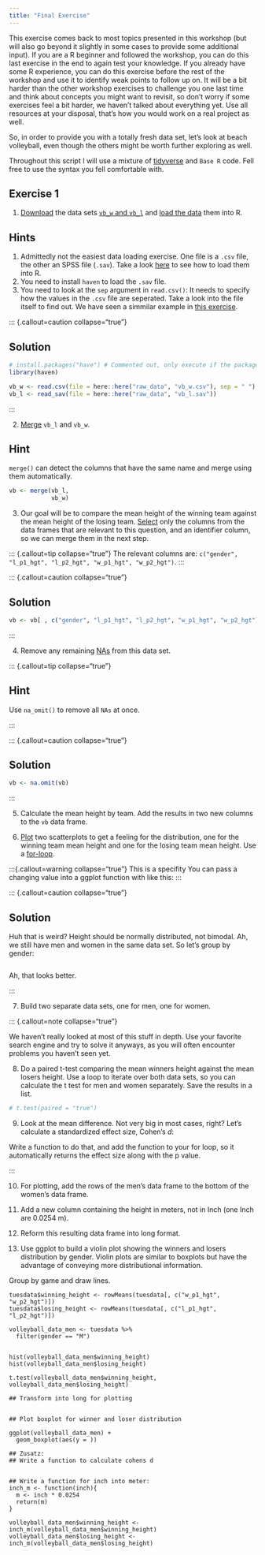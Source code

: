 ```yaml
---
title: "Final Exercise"
---
```


This exercise comes back to most topics presented in this workshop (but will also go beyond it slightly in some cases to provide some additional input). If you are a R beginner and followed the workshop, you can do this last exercise in the end to again test your knowledge. If you already have some R experience, you can do this exercise before the rest of the workshop and use it to identify weak points to follow up on. It will be a bit harder than the other workshop exercises to challenge you one last time and think about concepts you might want to revisit, so don't worry if some exercises feel a bit harder, we haven't talked about everything yet. Use all resources at your disposal, that's how you would work on a real project as well.

So, in order to provide you with a totally fresh data set, let's look at beach volleyball, even though the others might be worth further exploring as well.

::: callout-tip
Throughout this script I will use a mixture of [tidyverse](../basics/tidyverse.qmd) and `Base R` code. Fell free to use the syntax you fell comfortable with.
:::

## Exercise 1

1.  [Download](../qmd/load_data/load_data_exercise.qmd) the data sets [`vb_w` and `vb_l`](https://github.com/nickhaf/r_tutorial/tree/main/raw_data) and [load the data](../load_data/load_data.qmd) them into R.

::: {.callout-tip collapse="true"}
## Hints

1.  Admittedly not the easiest data loading exercise. One file is a `.csv` file, the other an SPSS file (`.sav`). Take a look [here](../load_data/load_data.qmd) to see how to load them into R.
2.  You need to install `haven` to load the `.sav` file.
3.  You need to look at the `sep` argument in `read.csv()`: It needs to specify how the values in the `.csv` file are seperated. Take a look into the file itself to find out. We have seen a simmilar example in [this exercise](https://nickhaf.github.io/r_tutorial/qmd/load_data/load_data_exercise.html#exercies-2).
:::

::: {.callout=caution collapse="true"}

## Solution

```r
# install.packages("have") # Commented out, only execute if the package needs to be installed. 
library(haven)

vb_w <- read.csv(file = here::here("raw_data", "vb_w.csv"), sep = " ")
vb_l <- read_sav(file = here::here("raw_data", "vb_l.sav"))
```

:::

2.  [Merge](../merging/merging.qmd) `vb_l` and `vb_w`.

::: {.callout-tip collapse="true"}
## Hint

`merge()` can detect the columns that have the same name and merge using them automatically.
:::

```r
vb <- merge(vb_l, 
            vb_w)
```

3.  Our goal will be to compare the mean height of the winning team against the mean height of the losing team. [Select](https://nickhaf.github.io/r_tutorial/qmd/subsetting/subsetting.html#columns) only the columns from the data frames that are relevant to this question, and an identifier column, so we can merge them in the next step.

::: {.callout=tip collapse="true"} The relevant columns are: `c("gender", "l_p1_hgt", "l_p2_hgt", "w_p1_hgt", "w_p2_hgt")`. :::

::: {.callout=caution collapse="true"}

## Solution

```r
vb <- vb[ , c("gender", "l_p1_hgt", "l_p2_hgt", "w_p1_hgt", "w_p2_hgt")]

```

:::

4.  Remove any remaining [NAs](../missings/missings.qmd) from this data set.

::: {.callout=tip collapse="true"}

## Hint

Use `na_omit()` to remove all `NAs` at once.

:::

::: {.callout=caution collapse="true"}

## Solution

```r
vb <- na.omit(vb)
```

:::

5.  Calculate the mean height by team. Add the results in two new columns to the `vb` data frame.

6.  [Plot](../plotting/plotting.qmd) two scatterplots to get a feeling for the distribution, one for the winning team mean height and one for the losing team mean height. Use a [for-loop](../loops/loops.qmd).

:::{.callout=warning collapse="true"} This is a specifity You can pass a changing value into a ggplot function with like this: :::

::: {.callout=caution collapse="true"}

## Solution

Huh that is weird? Height should be normally distributed, not bimodal. Ah, we still have men and women in the same data set. So let's group by gender:

```r

```

Ah, that looks better.

:::

7.  Build two separate data sets, one for men, one for women.

::: {.callout=note collapse="true"}

We haven't really looked at most of this stuff in depth. Use your favorite search engine and try to solve it anyways, as you will often encounter problems you haven't seen yet.

8.  Do a paired t-test comparing the mean winners height against the mean losers height. Use a loop to iterate over both data sets, so you can calculate the t test for men and women separately. Save the results in a list.

```r
# t.test(paired = "true")
```

9.  Look at the mean difference. Not very big in most cases, right? Let's calculate a standardized effect size, Cohen's *d*:

Write a function to do that, and add the function to your for loop, so it automatically returns the effect size along with the p value.

:::

10. For plotting, add the rows of the men's data frame to the bottom of the women's data frame.

11. Add a new column containing the height in meters, not in Inch (one Inch are 0.0254 m).

12. Reform this resulting data frame into long format.

13. Use ggplot to build a violin plot showing the winners and losers distribution by gender. Violin plots are similar to boxplots but have the advantage of conveying more distributional information.

Group by game and draw lines.

```         
tuesdata$winning_height <- rowMeans(tuesdata[, c("w_p1_hgt", "w_p2_hgt")]) 
tuesdata$losing_height <- rowMeans(tuesdata[, c("l_p1_hgt", "l_p2_hgt")]) 

volleyball_data_men <- tuesdata %>% 
  filter(gender == "M")


hist(volleyball_data_men$winning_height)
hist(volleyball_data_men$losing_height)

t.test(volleyball_data_men$winning_height, volleyball_data_men$losing_height)

## Transform into long for plotting


## Plot boxplot for winner and loser distribution

ggplot(volleyball_data_men) +
  geom_boxplot(aes(y = ))

## Zusatz:
## Write a function to calculate cohens d


## Write a function for inch into meter:
inch_m <- function(inch){
  m <- inch * 0.0254
  return(m)
}

volleyball_data_men$winning_height <- inch_m(volleyball_data_men$winning_height)
volleyball_data_men$losing_height <- inch_m(volleyball_data_men$losing_height)
```
